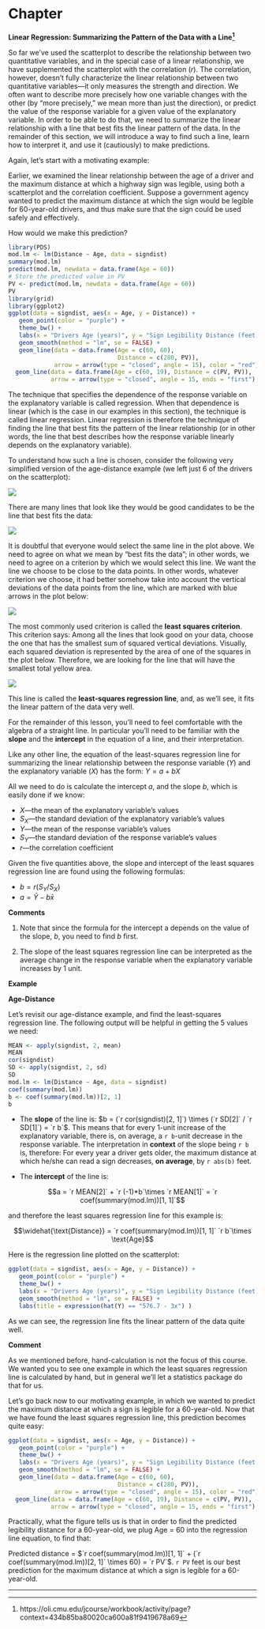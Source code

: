 

# Chapter 

**Linear Regression: Summarizing the Pattern of the Data with a Line^[https://oli.cmu.edu/jcourse/workbook/activity/page?context=434b85ba80020ca600a81f9419678a69]**

So far we've used the scatterplot to describe the relationship between two quantitative variables, and in the special case of a linear relationship, we have supplemented the scatterplot with the correlation ($r$). The correlation, however, doesn't fully characterize the linear relationship between two quantitative variables—it only measures the strength and direction. We often want to describe more precisely how one variable changes with the other (by "more precisely," we mean more than just the direction), or predict the value of the response variable for a given value of the explanatory variable. In order to be able to do that, we need to summarize the linear relationship with a line that best fits the linear pattern of the data. In the remainder of this section, we will introduce a way to find such a line, learn how to interpret it, and use it (cautiously) to make predictions.

Again, let's start with a motivating example:

Earlier, we examined the linear relationship between the age of a driver and the maximum distance at which a highway sign was legible, using both a scatterplot and the correlation coefficient. Suppose a government agency wanted to predict the maximum distance at which the sign would be legible for 60-year-old drivers, and thus make sure that the sign could be used safely and effectively.

How would we make this prediction?

```r
library(PDS)
mod.lm <- lm(Distance ~ Age, data = signdist)
summary(mod.lm)
predict(mod.lm, newdata = data.frame(Age = 60))
# Store the predicted value in PV
PV <- predict(mod.lm, newdata = data.frame(Age = 60))
PV
library(grid)
library(ggplot2)
ggplot(data = signdist, aes(x = Age, y = Distance)) + 
   geom_point(color = "purple") +
   theme_bw() + 
   labs(x = "Drivers Age (years)", y = "Sign Legibility Distance (feet)") + 
   geom_smooth(method = "lm", se = FALSE) + 
   geom_line(data = data.frame(Age = c(60, 60), 
                               Distance = c(280, PV)), 
             arrow = arrow(type = "closed", angle = 15), color = "red") + 
  geom_line(data = data.frame(Age = c(60, 19), Distance = c(PV, PV)),
            arrow = arrow(type = "closed", angle = 15, ends = "first"), color = "red")
```

The technique that specifies the dependence of the response variable on the explanatory variable is called regression. When that dependence is linear (which is the case in our examples in this section), the technique is called linear regression. Linear regression is therefore the technique of finding the line that best fits the pattern of the linear relationship (or in other words, the line that best describes how the response variable linearly depends on the explanatory variable).

To understand how such a line is chosen, consider the following very simplified version of the age-distance example (we left just 6 of the drivers on the scatterplot):

![](./graphics/linear9.gif)

There are many lines that look like they would be good candidates to be the line that best fits the data:

![](./graphics/linear10.gif)

It is doubtful that everyone would select the same line in the plot above. We need to agree on what we mean by "best fits the data"; in other words, we need to agree on a criterion by which we would select this line. We want the line we choose to be close to the data points. In other words, whatever criterion we choose, it had better somehow take into account the vertical deviations of the data points from the line, which are marked with blue arrows in the plot below:

![](./graphics/linear11.gif)

The most commonly used criterion is called the **least squares criterion**. This criterion says: Among all the lines that look good on your data, choose the one that has the smallest sum of squared vertical deviations. Visually, each squared deviation is represented by the area of one of the squares in the plot below. Therefore, we are looking for the line that will have the smallest total yellow area.

![](./graphics/linear12.gif)

This line is called the **least-squares regression line**, and, as we'll see, it fits the linear pattern of the data very well.

For the remainder of this lesson, you'll need to feel comfortable with the algebra of a straight line. In particular you'll need to be familiar with the **slope** and the **intercept** in the equation of a line, and their interpretation.

Like any other line, the equation of the least-squares regression line for summarizing the linear relationship between the response variable ($Y$) and the explanatory variable ($X$) has the form: $Y = a + bX$

All we need to do is calculate the intercept $a$, and the slope $b$, which is easily done if we know:

* $X$—the mean of the explanatory variable's values
* $S_X$—the standard deviation of the explanatory variable's values
* $Y$—the mean of the response variable's values
* $S_Y$—the standard deviation of the response variable's values
* $r$—the correlation coefficient

Given the five quantities above, the slope and intercept of the least squares regression line are found using the following formulas:

* $b = r (S_Y/S_X)$
* $a = \bar{Y} -b\bar{x}$

**Comments**

1.  Note that since the formula for the intercept a depends on the value of the slope, $b$, you need to find $b$ first.

2.  The slope of the least squares regression line can be interpreted as the average change in the response variable when the explanatory variable increases by 1 unit.

**Example**

**Age-Distance**

Let's revisit our age-distance example, and find the least-squares regression line. The following output will be helpful in getting the 5 values we need:

```r
MEAN <- apply(signdist, 2, mean)
MEAN
cor(signdist)
SD <- apply(signdist, 2, sd)
SD
mod.lm <- lm(Distance ~ Age, data = signdist)
coef(summary(mod.lm))
b <- coef(summary(mod.lm))[2, 1]
b
```

* The **slope** of the line is: $b = (`r cor(signdist)[2, 1]`) \times (`r SD[2]` / `r SD[1]`) = `r b`$. This means that for every 1-unit increase of the explanatory variable, there is, on average, a `r b`-unit decrease in the response variable. The interpretation in **context** of the slope being `r b` is, therefore: For every year a driver gets older, the maximum distance at which he/she can read a sign decreases, **on average**, by `r abs(b)` feet.

* The **intercept** of the line is:

$$a = `r MEAN[2]` + `r (-1)*b`\times `r MEAN[1]` = `r coef(summary(mod.lm))[1, 1]`$$

and therefore the least squares regression line for this example is:

$$\widehat{\text{Distance}} = `r coef(summary(mod.lm))[1, 1]` `r b`\times \text{Age}$$

Here is the regression line plotted on the scatterplot:

```r
ggplot(data = signdist, aes(x = Age, y = Distance)) + 
   geom_point(color = "purple") +
   theme_bw() + 
   labs(x = "Drivers Age (years)", y = "Sign Legibility Distance (feet)") + 
   geom_smooth(method = "lm", se = FALSE) +
   labs(title = expression(hat(Y) == "576.7 - 3x") )
```

As we can see, the regression line fits the linear pattern of the data quite well.

**Comment**

As we mentioned before, hand-calculation is not the focus of this course. We wanted you to see one example in which the least squares regression line is calculated by hand, but in general we'll let a statistics package do that for us.

Let's go back now to our motivating example, in which we wanted to predict the maximum distance at which a sign is legible for a 60-year-old. Now that we have found the least squares regression line, this prediction becomes quite easy:

```r
ggplot(data = signdist, aes(x = Age, y = Distance)) + 
   geom_point(color = "purple") +
   theme_bw() + 
   labs(x = "Drivers Age (years)", y = "Sign Legibility Distance (feet)") + 
   geom_smooth(method = "lm", se = FALSE) + 
   geom_line(data = data.frame(Age = c(60, 60), 
                               Distance = c(280, PV)), 
             arrow = arrow(type = "closed", angle = 15), color = "red") + 
  geom_line(data = data.frame(Age = c(60, 19), Distance = c(PV, PV)),
            arrow = arrow(type = "closed", angle = 15, ends = "first"), color = "red")
```

Practically, what the figure tells us is that in order to find the predicted legibility distance for a 60-year-old, we plug Age = 60 into the regression line equation, to find that:

Predicted distance = $`r coef(summary(mod.lm))[1, 1]` + (`r coef(summary(mod.lm))[2, 1]` \times 60) = `r PV`$.
`r PV` feet is our best prediction for the maximum distance at which a sign is legible for a 60-year-old.


------------------------